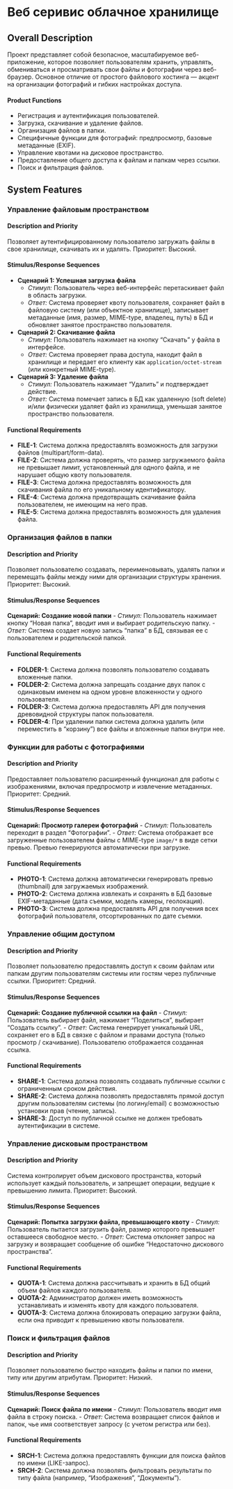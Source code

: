 # Веб серивис облачное хранилище

## Overall Description

Проект представляет собой безопасное, масштабируемое веб-приложение, которое позволяет пользователям хранить, управлять, обмениваться и просматривать свои файлы и фотографии через веб-браузер. Основное отличие от простого файлового хостинга — акцент на организации фотографий и гибких настройках доступа.

#### Product Functions

-   Регистрация и аутентификация пользователей.
-   Загрузка, скачивание и удаление файлов.
-   Организация файлов в папки.
-   Специфичные функции для фотографий: предпросмотр, базовые метаданные (EXIF).
-   Управление квотами на дисковое пространство.
-   Предоставление общего доступа к файлам и папкам через ссылки.
-   Поиск и фильтрация файлов.

## System Features

### Управление файловым пространством

#### Description and Priority
Позволяет аутентифицированному пользователю загружать файлы в свое хранилище, скачивать их и удалять. Приоритет: Высокий.

#### Stimulus/Response Sequences

-   **Сценарий 1: Успешная загрузка файла**
    *   *Стимул:* Пользователь через веб-интерфейс перетаскивает файл в область загрузки.
    *   *Ответ:* Система проверяет квоту пользователя, сохраняет файл в файловую систему (или объектное хранилище), записывает метаданные (имя, размер, MIME-type, владелец, путь) в БД и обновляет занятое пространство пользователя.
-   **Сценарий 2: Скачивание файла**
    *   *Стимул:* Пользователь нажимает на кнопку "Скачать" у файла в интерфейсе.
    *   *Ответ:* Система проверяет права доступа, находит файл в хранилище и передает его клиенту как `application/octet-stream` (или конкретный MIME-type).
-   **Сценарий 3: Удаление файла**
    *   *Стимул:* Пользователь нажимает "Удалить" и подтверждает действие.
    *   *Ответ:* Система помечает запись в БД как удаленную (soft delete) и/или физически удаляет файл из хранилища, уменьшая занятое пространство пользователя.

#### Functional Requirements

*   **FILE-1**: Система должна предоставлять возможность для загрузки файлов (multipart/form-data).
*   **FILE-2**: Система должна проверять, что размер загружаемого файла не превышает лимит, установленный для одного файла, и не нарушает общую квоту пользователя.
*   **FILE-3**: Система должна предоставлять возможность для скачивания файла по его уникальному идентификатору.
*   **FILE-4**: Система должна предотвращать скачивание файла пользователем, не имеющим на него прав.
*   **FILE-5**: Система должна предоставлять возможность для удаления файла.

### Организация файлов в папки

#### Description and Priority

Позволяет пользователю создавать, переименовывать, удалять папки и перемещать файлы между ними для организации структуры хранения. Приоритет: Высокий.

#### Stimulus/Response Sequences

**Сценарий: Создание новой папки**
-   *Стимул:* Пользователь нажимает кнопку "Новая папка", вводит имя и выбирает родительскую папку.
-   *Ответ:* Система создает новую запись "папка" в БД, связывая ее с пользователем и родительской папкой.

#### Functional Requirements

-   **FOLDER-1**: Система должна позволять пользователю создавать вложенные папки.
-   **FOLDER-2**: Система должна запрещать создание двух папок с одинаковым именем на одном уровне вложенности у одного пользователя.
-   **FOLDER-3**: Система должна предоставлять API для получения древовидной структуры папок пользователя.
-   **FOLDER-4**: При удалении папки система должна удалить (или переместить в "корзину") все файлы и вложенные папки внутри нее.

### Функции для работы с фотографиями

#### Description and Priority

Предоставляет пользователю расширенный функционал для работы с изображениями, включая предпросмотр и извлечение метаданных. Приоритет: Средний.

#### Stimulus/Response Sequences

**Сценарий: Просмотр галереи фотографий**
-   *Стимул:* Пользователь переходит в раздел "Фотографии".
-   *Ответ:* Система отображает все загруженные пользователем файлы с MIME-type `image/*` в виде сетки превью. Превью генерируются автоматически при загрузке.

#### Functional Requirements

-   **PHOTO-1**: Система должна автоматически генерировать превью (thumbnail) для загружаемых изображений.
-   **PHOTO-2**: Система должна извлекать и сохранять в БД базовые EXIF-метаданные (дата съемки, модель камеры, геолокация).
-   **PHOTO-3**: Система должна предоставлять API для получения всех фотографий пользователя, отсортированных по дате съемки.

### Управление общим доступом

#### Description and Priority

Позволяет пользователю предоставлять доступ к своим файлам или папкам другим пользователям системы или гостям через публичные ссылки. Приоритет: Средний.

#### Stimulus/Response Sequences

**Сценарий: Создание публичной ссылки на файл**
-   *Стимул:* Пользователь выбирает файл, нажимает "Поделиться", выбирает "Создать ссылку".
-   *Ответ:* Система генерирует уникальный URL, сохраняет его в БД в связке с файлом и правами доступа (только просмотр / скачивание). Пользователю отображается созданная ссылка.

#### Functional Requirements

-   **SHARE-1**: Система должна позволять создавать публичные ссылки с ограниченным сроком действия.
-   **SHARE-2**: Система должна позволять предоставлять прямой доступ другим пользователям системы (по логину/email) с возможностью установки прав (чтение, запись).
-   **SHARE-3**: Доступ по публичной ссылке не должен требовать аутентификации в системе.

### Управление дисковым пространством

#### Description and Priority

Система контролирует объем дискового пространства, который использует каждый пользователь, и запрещает операции, ведущие к превышению лимита. Приоритет: Высокий.

#### Stimulus/Response Sequences

**Сценарий: Попытка загрузки файла, превышающего квоту**
-   *Стимул:* Пользователь пытается загрузить файл, размер которого превышает оставшееся свободное место.
-   *Ответ:* Система отклоняет запрос на загрузку и возвращает сообщение об ошибке "Недостаточно дискового пространства".

#### Functional Requirements

-   **QUOTA-1**: Система должна рассчитывать и хранить в БД общий объем файлов каждого пользователя.
-   **QUOTA-2**: Администратор должен иметь возможность устанавливать и изменять квоту для каждого пользователя.
-   **QUOTA-3**: Система должна блокировать операцию загрузки файла, если она приводит к превышению квоты пользователя.

### Поиск и фильтрация файлов

#### Description and Priority

Позволяет пользователю быстро находить файлы и папки по имени, типу или другим атрибутам. Приоритет: Низкий.

#### Stimulus/Response Sequences

**Сценарий: Поиск файла по имени**
-   *Стимул:* Пользователь вводит имя файла в строку поиска.
-   *Ответ:* Система возвращает список файлов и папок, чье имя соответствует запросу (с учетом регистра или без).

#### Functional Requirements

-   **SRCH-1**: Система должна предоставлять функции для поиска файлов по имени (LIKE-запрос).
-   **SRCH-2**: Система должна позволять фильтровать результаты по типу файла (например, "Изображения", "Документы").
